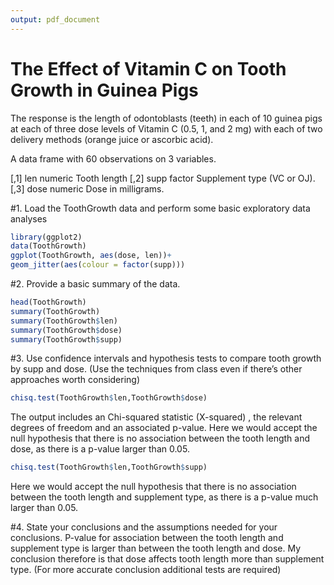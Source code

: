 ```yaml
---
output: pdf_document
---
```

# The Effect of Vitamin C on Tooth Growth in Guinea Pigs

The response is the length of odontoblasts (teeth) in each of 10 guinea pigs at each of three dose levels of Vitamin C (0.5, 1, and 2 mg) with each of two delivery methods (orange juice or ascorbic acid).

A data frame with 60 observations on 3 variables.

[,1]   len	 numeric	 Tooth length
[,2]	 supp	 factor	 Supplement type (VC or OJ).
[,3]	 dose	 numeric	 Dose in milligrams.

#1. Load the ToothGrowth data and perform some basic exploratory data analyses 
```r
library(ggplot2)
data(ToothGrowth)
ggplot(ToothGrowth, aes(dose, len))+
geom_jitter(aes(colour = factor(supp)))
```

#2. Provide a basic summary of the data.
```r
head(ToothGrowth)
summary(ToothGrowth)
summary(ToothGrowth$len)
summary(ToothGrowth$dose)
summary(ToothGrowth$supp)
```

#3. Use confidence intervals and hypothesis tests to compare tooth growth by supp and dose. (Use the techniques from class even if there's other approaches worth considering)
```r
chisq.test(ToothGrowth$len,ToothGrowth$dose)
```
The output includes an Chi-squared statistic (X-squared) , the relevant degrees of 
freedom and an associated p-value. Here we would accept the null hypothesis that 
there is no association between the tooth length and dose, 
as there is a p-value larger than 0.05.
```r
chisq.test(ToothGrowth$len,ToothGrowth$supp)
```
Here we would accept the null hypothesis that 
there is no association between the tooth length and supplement type, 
as there is a p-value much larger than 0.05.

#4. State your conclusions and the assumptions needed for your conclusions. 
P-value for association between the tooth length and supplement type is larger than 
between the tooth length and dose. My conclusion therefore is that dose affects 
tooth length more than supplement type. (For more accurate conclusion additional 
tests are required)


